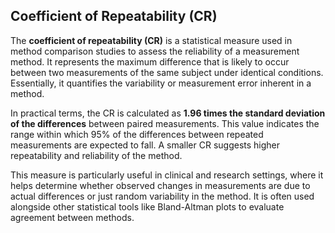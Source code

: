 ## **Coefficient of Repeatability (CR)**

The **coefficient of repeatability (CR)** is a statistical measure used in method comparison studies to assess the reliability of a measurement method. It represents the maximum difference that is likely to occur between two measurements of the same subject under identical conditions. Essentially, it quantifies the variability or measurement error inherent in a method.

In practical terms, the CR is calculated as **1.96 times the standard deviation of the differences** between paired measurements. This value indicates the range within which 95% of the differences between repeated measurements are expected to fall. A smaller CR suggests higher repeatability and reliability of the method.

This measure is particularly useful in clinical and research settings, where it helps determine whether observed changes in measurements are due to actual differences or just random variability in the method. It is often used alongside other statistical tools like Bland-Altman plots to evaluate agreement between methods.

